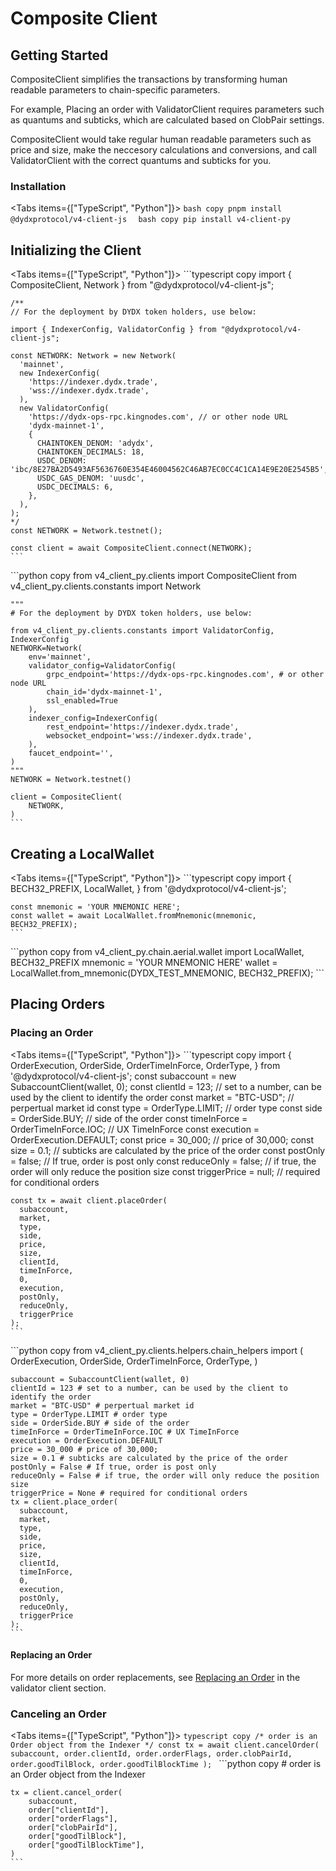 
# Composite Client

## Getting Started

CompositeClient simplifies the transactions by transforming human readable parameters to chain-specific parameters.

For example, Placing an order with ValidatorClient requires parameters such as quantums and subticks, which are calculated based on ClobPair settings.

CompositeClient would take regular human readable parameters such as price and size, 
make the neccesory calculations and conversions, 
and call ValidatorClient with the correct quantums and subticks for you.

### Installation

<Tabs items={["TypeScript", "Python"]}>
  <Tab>
    ```bash copy
    pnpm install @dydxprotocol/v4-client-js 
    ```
  </Tab>
  <Tab>
    ```bash copy
    pip install v4-client-py 
    ```
  </Tab>
</Tabs>

## Initializing the Client

<Tabs items={["TypeScript", "Python"]}>
  <Tab>
    ```typescript copy
    import { CompositeClient, Network } from "@dydxprotocol/v4-client-js";

    /**
    // For the deployment by DYDX token holders, use below:

    import { IndexerConfig, ValidatorConfig } from "@dydxprotocol/v4-client-js";

    const NETWORK: Network = new Network(
      'mainnet',
      new IndexerConfig(
        'https://indexer.dydx.trade',
        'wss://indexer.dydx.trade',
      ),
      new ValidatorConfig(
        'https://dydx-ops-rpc.kingnodes.com', // or other node URL
        'dydx-mainnet-1',
        {
          CHAINTOKEN_DENOM: 'adydx',
          CHAINTOKEN_DECIMALS: 18,
          USDC_DENOM: 'ibc/8E27BA2D5493AF5636760E354E46004562C46AB7EC0CC4C1CA14E9E20E2545B5',
          USDC_GAS_DENOM: 'uusdc',
          USDC_DECIMALS: 6,
        },
      ),
    );
    */
    const NETWORK = Network.testnet();

    const client = await CompositeClient.connect(NETWORK);
    ```
  </Tab>
  <Tab>
    ```python copy
    from v4_client_py.clients import CompositeClient
    from v4_client_py.clients.constants import Network

    """
    # For the deployment by DYDX token holders, use below:

    from v4_client_py.clients.constants import ValidatorConfig, IndexerConfig
    NETWORK=Network(
        env='mainnet',
        validator_config=ValidatorConfig(
            grpc_endpoint='https://dydx-ops-rpc.kingnodes.com', # or other node URL
            chain_id='dydx-mainnet-1', 
            ssl_enabled=True
        ),
        indexer_config=IndexerConfig(
            rest_endpoint='https://indexer.dydx.trade',
            websocket_endpoint='wss://indexer.dydx.trade',
        ),
        faucet_endpoint='',
    )
    """
    NETWORK = Network.testnet()

    client = CompositeClient(
        NETWORK,
    )
    ```
  </Tab>
</Tabs>

## Creating a LocalWallet

<Tabs items={["TypeScript", "Python"]}>
  <Tab>
    ```typescript copy
    import {
      BECH32_PREFIX,
      LocalWallet,
    } from '@dydxprotocol/v4-client-js';

    const mnemonic = 'YOUR MNEMONIC HERE';
    const wallet = await LocalWallet.fromMnemonic(mnemonic, BECH32_PREFIX);
    ```
  </Tab>
  <Tab>
    ```python copy
    from v4_client_py.chain.aerial.wallet import LocalWallet, BECH32_PREFIX
    mnemonic = 'YOUR MNEMONIC HERE'
    wallet = LocalWallet.from_mnemonic(DYDX_TEST_MNEMONIC, BECH32_PREFIX);
    ```
  </Tab>
</Tabs>

## Placing Orders 

### Placing an Order 

<Tabs items={["TypeScript", "Python"]}>
  <Tab>
    ```typescript copy
    import {
      OrderExecution, OrderSide, OrderTimeInForce, OrderType,
    } from '@dydxprotocol/v4-client-js';
    const subaccount = new SubaccountClient(wallet, 0);
    const clientId = 123; // set to a number, can be used by the client to identify the order
    const market = "BTC-USD"; // perpertual market id
    const type = OrderType.LIMIT; // order type
    const side = OrderSide.BUY; // side of the order
    const timeInForce = OrderTimeInForce.IOC; // UX TimeInForce
    const execution = OrderExecution.DEFAULT;
    const price = 30_000; // price of 30,000;
    const size = 0.1; // subticks are calculated by the price of the order
    const postOnly = false; // If true, order is post only
    const reduceOnly = false; // if true, the order will only reduce the position size
    const triggerPrice = null; // required for conditional orders

    const tx = await client.placeOrder(
      subaccount,
      market,
      type,
      side,
      price,
      size,
      clientId,
      timeInForce,
      0,
      execution,
      postOnly,
      reduceOnly,
      triggerPrice
    );
    ```
  </Tab>
  <Tab>
    ```python copy
    from v4_client_py.clients.helpers.chain_helpers import (
      OrderExecution,
      OrderSide,
      OrderTimeInForce,
      OrderType,
    )

    subaccount = SubaccountClient(wallet, 0)
    clientId = 123 # set to a number, can be used by the client to identify the order
    market = "BTC-USD" # perpertual market id
    type = OrderType.LIMIT # order type
    side = OrderSide.BUY # side of the order
    timeInForce = OrderTimeInForce.IOC # UX TimeInForce
    execution = OrderExecution.DEFAULT
    price = 30_000 # price of 30,000;
    size = 0.1 # subticks are calculated by the price of the order
    postOnly = False # If true, order is post only
    reduceOnly = False # if true, the order will only reduce the position size
    triggerPrice = None # required for conditional orders
    tx = client.place_order(
      subaccount,
      market,
      type,
      side,
      price,
      size,
      clientId,
      timeInForce,
      0,
      execution,
      postOnly,
      reduceOnly,
      triggerPrice
    );
    ```
  </Tab>
</Tabs>

#### Replacing an Order

For more details on order replacements, see [Replacing an Order](./validator_client.mdx#replacing-an-order) in the validator client section.

### Canceling an Order

<Tabs items={["TypeScript", "Python"]}>
  <Tab>
    ```typescript copy
    /*
    order is an Order object from the Indexer
    */
    const tx = await client.cancelOrder(
      subaccount,
      order.clientId,
      order.orderFlags,
      order.clobPairId,
      order.goodTilBlock,
      order.goodTilBlockTime
    );
    ```
  </Tab>
  <Tab>
    ```python copy
    # order is an Order object from the Indexer

    tx = client.cancel_order(
        subaccount,
        order["clientId"],
        order["orderFlags"],
        order["clobPairId"],
        order["goodTilBlock"],
        order["goodTilBlockTime"],
    )
    ```
  </Tab>
</Tabs>
